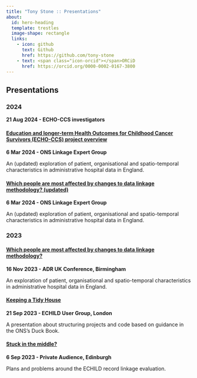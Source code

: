 ```yaml
---
title: "Tony Stone :: Presentations"
about:
  id: hero-heading
  template: trestles
  image-shape: rectangle
  links:
    - icon: github
      text: Github
      href: https://github.com/tony-stone
    - text: <span class="icon-orcid"></span>ORCiD
      href: https://orcid.org/0000-0002-0167-3800
---
```


::: {#hero-heading}
## Presentations

### 2024

**21 Aug 2024 - ECHO-CCS investigators**

#### [Education and longer-term Health Outcomes for Childhood Cancer Survivors (ECHO-CCS) project overview](https://tony-stone.github.io/echo-ccs-kickoff)

**6 Mar 2024 - ONS Linkage Expert Group**

An (updated) exploration of patient, organisational and spatio-temporal characteristics in administrative hospital data in England.

#### [Which people are most affected by changes to data linkage methodology? (updated)](https://tony-stone.github.io/linkage-methodology-impact-ons)

**6 Mar 2024 - ONS Linkage Expert Group**

An (updated) exploration of patient, organisational and spatio-temporal characteristics in administrative hospital data in England.

### 2023

#### [Which people are most affected by changes to data linkage methodology?](https://tony-stone.github.io/adruk-conf)

**16 Nov 2023 - ADR UK Conference, Birmingham**

An exploration of patient, organisational and spatio-temporal characteristics in administrative hospital data in England.

#### [Keeping a Tidy House](https://tony-stone.github.io/keeping-a-tidy-house)

**21 Sep 2023 - ECHILD User Group, London**

A presentation about structuring projects and code based on guidance in the ONS's Duck Book.

#### [Stuck in the middle?](https://tony-stone.github.io/ECHILD-eval-presentation)

**6 Sep 2023 - Private Audience, Edinburgh**

Plans and problems around the ECHILD record linkage evaluation.
:::
